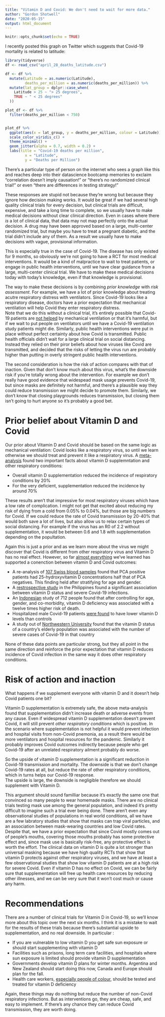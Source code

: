```yaml
---
title: "Vitamin D and Covid: We don't need to wait for more data."
author: "Gordon Shotwell"
date: "2020-05-15"
output: html_document
---
```


```r
knitr::opts_chunk$set(echo = TRUE)
```



I recently posted this graph on Twitter which suggests that Covid-19 mortality is related to latitude:

```r
library(tidyverse)
df <- read_csv("april_28_deaths_latitude.csv")

df <- df %>% 
  mutate(Latitude = as.numeric(Latitude),
         deaths_per_million = as.numeric(deaths_per_million)) %>% 
  mutate(lat_group = dplyr::case_when(
    Latitude > 25 ~ "> 25 degrees",
    TRUE ~ " < 25 degrees"
  ))

plot_df <- df %>% 
  filter(deaths_per_million < 750)


plot_df %>% 
  ggplot(aes(x = lat_group, y = deaths_per_million, colour = Latitude)) +
  scale_color_viridis_c() +
  theme_minimal() +
  geom_jitter(alpha = 0.7, width = 0.2) +
  labs(title = "Covid-19 deaths per million",
         x = "Latitude",
         y = "Deaths per Million")
```

There's a particular type of person on the internet who sees a graph like this and reaches deep into their datascience bootcamp memories to exclaim "correlation doesn't imply causation!" or "there's no randomized clinical trial!" or even "there are differences in testing strategy!"

These responses are stupid not because they're wrong but because they ignore how decision making works. 
It would be great if we had several high quality clinical trials for every decision, 
but clinical trials are difficult, expensive, and take a long time to complete,
so we usually have to make medical decisions without clear clinical direction. 
Even in cases where there _is_ a lot of clinical data, that data may not map perfectly onto the actual decision. 
A drug may have been approved based on a large, multi-center randomized trial, but maybe you have to treat a pregnant diabetic, and the trial didn't include any of them.
As a result we usually have to make decisions with vague, provisional information. 

This is especially true in the case of Covid-19.
The disease has only existed for 9 months, so obviously we're not going to have a RCT for most medical interventions.
It would be a kind of malpractice to wait to treat patients, or engage in public health interventions, until we have clear guidance from a large, multi-center clinical trial.
We have to make these medical decisions today with today's knowledge, even if that knowledge is provisional. 

The way to make these decisions is by combining _prior knowledge_ with _risk assessment_. 
For example, we have a lot of prior knowledge about treating acutre respiratory distress with ventilators. 
Since Covid-19 looks like a respiratory disease, doctors have a prior expectation that mechanical ventilation will help Covid they enter respiratory distress.  
Note that we do this without a clinical trial, it's entirely possible that Covid-19 patients are [not helped](https://time.com/5820556/ventilators-covid-19/) by mechanical ventilation or that it's harmful, but if we wait to put people on ventilators until we have a Covid-19 ventilation study patients might die.
Similarly, public health interventions were put in place without perfect certainty about how Covid is transmitted. 
Public health officials didn't wait for a large clinical trial on social distancing. 
Instead they relied on their piror beliefs about how viruses like Covid are transmitted, 
and decided that the risks of letting the virus run are probably higher than putting in overly stringent public health interventions.

The second consideration is how the risk of action compares with that of inaction.
Given that don't know much about this virus, what's the downside risk if you're totally wrong about the intervention.
For example we don't really have good evidence that widespead mask usage prevents Covid-19, but since masks are definitely not harmful, and there's a plausible way they could reduce transmission we might decide to promote them. 
Similarly, we don't know that closing playgrounds reduces transmission, but closing them isn't going to hurt anyone so it's probably a good bet.

# Prior belief about Vitamin D and Covid

Our prior about Vitamin D and Covid should be based on the same logic as mechanical ventilation: 
Covid looks like a respiratory virus, so until we learn otherwise we should treat and prevent it like a respiratory virus. 
A [meta-analysis](https://www.sciencedirect.com/science/article/pii/S1871402120301156) found two important facts about vitamin D supplemntation and other respiratory conditions:

- Overall vitamin D supplementation reduced the incidence of respiratory conditions by 20%
- For the very deficient, supplementation reduced the incidence by around 70%

These results aren't that impressive for most respiratory viruses which have a low rate of complication. 
I might not get that excited about reducing my risk of dying from a cold from 0.05% to 0.04%, but those are big numbers for Covid.
If we could reduce the rate of Covid transmission by 20-40% that would both save a lot of lives, but also allow us to relax certain types of social distancing. 
For example if the virus has an R0 of 2.2 without supplementation, it would be between 0.6 and 1.8 with supplementation depending on the popultation.

Again this is just a prior and as we learn more about the virus we might discover that Covid is different from other respiratory virus and Vitamin D has no real effect. 
However, so far [almost everything](https://github.com/GShotwell/vitamin_d_covid) we've learned has supported a conenction between vitamin D and Covid outcomes:

- A re-analysis of [107 Swiss blood samples](https://www.mdpi.com/2072-6643/12/5/1359/htm) found that PCA positive patients had 25-hydroxyvitamin D concentrations half that of PCA negatives. This finding held after stratifying for age and gender.  
- A [restrospective study](https://papers.ssrn.com/sol3/papers.cfm?abstract_id=3571484) in the Philippines found a significant association between vitamin D status and severe Covid-19 infections.
- An [Indonesian](https://papers.ssrn.com/sol3/papers.cfm?abstract_id=3585561) study of 712 people found that after controlling for age, gender, and co-morbidity, vitamin D deficiency was associated with a twelve times higher risk of death.
- Hospitalized male Covid-19 patients [were found](https://www.medrxiv.org/content/10.1101/2020.05.01.20079376v1) to have lower vitamin D levels than controls
- A study out of [Northwestern University](https://www.medrxiv.org/content/10.1101/2020.04.08.20058578v3.full.pdf) found that the vitamin D status of a country's elderly population was associated with the number of severe cases of Covid-19 in that country

None of these data points are particular strong, but they all point in the same direction and reinforce the prior expectation that vitamin D reduces incidence of Covid infection in the same way it does other respiratory conditions. 

# Risk of action and inaction

What happens if we supplement everyone with vitamin D and it doesn't help Covid patients one bit?

Vitamin D supplementation is extremely safe, the above meta-analysis found that supplementation didn't increase death or adverse events from any cause. 
Even if widespread vitamin D supplementation doesn't prevent Covid, it will still prevent _other respiratory conditions_ which is positive.
In the scenario where supplementation is not helpful it would prevent infection and hospital visits from non-Covid pnemonia, as a result there would be more ventilators and hospital resources for the pandemic.
Similarly it probably improves Covid outcomes indirectly because people who get Covid-19 after an unrelated respiratory ailment probably do worse. 

So the upside of vitamin D supplementation is a significant reduction in Covid-19 transmission and mortality. 
The downside is that we don't change Covid-19 rates at all, but reduce the rate of other respiratory conditions, which in turns helps our Covid-19 response.   
The upside is large, the downside is negligible therefore we should supplement with Vitamin D. 

This argument should sound familliar because it's exactly the same one that convinced so many people to wear homemade masks.
There are no clinical trials testing mask use among the general population, 
and indeed it's pretty difficult to imagine such a trial ever being done. 
There aren't even any observational studies of populations in real world conditions, 
all we have are a few labratory studies that show that masks can trap viral particles, and an association between mask-wearing countries and low Covid rates. 
Despite that, we have a prior expectation that since Covid mostly comes out of people's mouths, 
covering those mouths probably has some protective effect and,
since mask use is basically risk-free, any protective effect is worth the effort.
The clinical data on vitamin D is quite a lot stronger than universal masking because we have high quality RCTs that show that vitamin D protects against other respiratory viruses, 
and we have at least a few observational studies that show low vitamin D patients are at a high risk for severe Covid.
Even if vitamin D has no effect on Covid, we can be fairly sure that supplementation will free up health care resources by reducing other illnesses, 
and we can be very sure that it won't cost much or cause any harm. 

# Recommendations

There are a number of clinical trials for Vitamin D in Covid-19, so we'll know more about this topic over the next six months. 
I think it is a mistake to wait for the results of these trials because there's substantial upside to supplementation, and no real downside. 
In particular :

- If you are vulnerable to low vitamin D you get safe sun exposure or should start supplementing with vitamin D
- Facilities such as prisons, long term care facilities, and hospitals where sun exposure is limited should provide vitamin D supplementation
- Governments develop vitamin D plans for winter months. Argentina and New Zealand should start doing this now, Canada and Europe should plan for the fall. 
- Health care workers, [especially people of colour](http://www.pulsetoday.co.uk/news/bapio-addresses-nhs-employers-over-high-mortality-rates-among-bame-staff/20040687.article), should be tested and treated for vitamin D deficiency

Again, these things may do nothing but reduce the number of non-Covid respiratory infections. 
But as interventions go, they are cheap, safe, and easy to implement. 
If there's any chance they can reduce Covid transmission, they are worth doing.  

